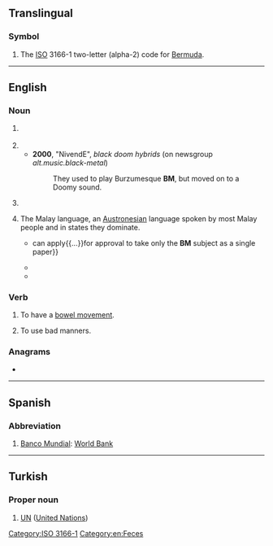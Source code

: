 {{also|bm|.bm|bm.}}
==Translingual==

===Symbol===
{{head|mul|symbol}}

# The [[ISO]] 3166-1 two-letter (alpha-2) code for [[Bermuda]].

[[Category:ISO 3166-1]]

----

==English==

===Noun===
{{en-noun|?}}

# {{lb|en|euphemism}} {{initialism of|bowel movement|lang=en}}
# {{initialism of|black metal|lang=en}}
#* '''2000''', "NivendE", ''black doom hybrids'' (on newsgroup ''alt.music.black-metal'')
#*: They used to play Burzumesque '''BM''', but moved on to a Doomy sound.
# {{initialism of|bad manners|lang=en}}
# {{lb|en|uncountable}} The Malay language, an [[Austronesian]] language spoken by most Malay people and in states they dominate.
#* {{quote-journal|year=2017|work=[[w:The Star (Malaysia)|The Star]]|title=‘Medical grads with O Level need only take SPM BM’|url=https://www.thestar.com.my/news/nation/2017/07/03/medical-grads-with-o-level-need-only-take-spm-bm/#ihH38USyk7Qfk0eH.99
|passage=Individual candidates{{...}}can apply{{...}}for approval to take only the '''BM''' subject as a single paper}}
#* {{quote-journal|year=2018|author=Natasha Joibi|work=[[w:The Star (Malaysia)|The Star]]|title=Kadir Jasin: Language proficiency important, Malay children's command of BM weak|url=https://www.thestar.com.my/news/nation/2018/12/03/kadir-jasin-language-proficiency-important-malay-childrens-command-of-bm-weak/#8aePhhYXvqJlA9Mw.99|passage=Kadir explained that language proficiency, be it in '''BM''' or English, was important.}}
#* {{quote-journal|year=2018|author=Ibrahim Isa|title=Education Ministry proposes weekly BM and English days|work=The New Straits Times|passage=“Thursday will be made the day to use '''BM'''{{nb...}}.”}}

===Verb===
{{en-verb}}

# {{lb|en|euphemism}} To have a [[bowel movement]].
# {{lb|en|computer games}} To use bad manners.

===Anagrams===
* {{anagrams|en|a=bm|M.B.|MB|Mb}}

[[Category:en:Feces]]

----

==Spanish==

===Abbreviation===
{{rfc-header|Abbreviation}}
{{head|es|abbreviation}}

# [[Banco Mundial]]: [[World Bank]]

----

==Turkish==

===Proper noun===
{{head|tr|proper noun}}

# {{initialism of|Birleşmiş Milletler|lang=tr}} [[UN]] ([[United Nations]])
